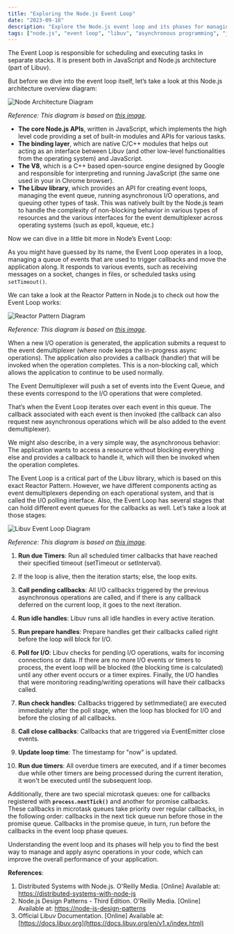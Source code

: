 ```yaml
---
title: "Exploring the Node.js Event Loop"
date: "2023-09-18"
description: "Explore the Node.js event loop and its phases for managing and executing asynchronous tasks. Learn about Libuv, the Reactor pattern, and callbacks."
tags: ["node.js", "event loop", "libuv", "asynchronous programming", "javascript", "reactor pattern", "non-blocking i/o", "performance optimization"]
---
```


The Event Loop is responsible for scheduling and executing tasks in separate stacks. It is present both in JavaScript and Node.js architecture (part of Libuv).

But before we dive into the event loop itself, let’s take a look at this Node.js architecture overview diagram:

![Node Architecture Diagram](/images/node-js-structure.png)

_Reference: This diagram is based on [this image](https://learning.oreilly.com/api/v2/epubs/urn:orm:book:9781492077282/files/assets/dsnj_0103.png)._

- **The core Node.js APIs**, written in JavaScript, which implements the high level code providing a set of built-in modules and APIs for various tasks.
- **The binding layer**, which are native C/C++ modules that helps out acting as an interface between Libuv (and other low-level functionalities from the operating system) and JavaScript.
- **The V8**, which is a C++ based open-source engine designed by Google and responsible for interpreting and running JavaScript (the same one used in your in Chrome browser).
- **The Libuv library**, which provides an API for creating event loops, managing the event queue, running asynchronous I/O operations, and queuing other types of task. This was natively built by the Node.js team to handle the complexity of non-blocking behavior in various types of resources and the various interfaces for the event demultiplexer across operating systems (such as epoll, kqueue, etc.)

Now we can dive in a little bit more in Node’s Event Loop:

As you might have guessed by its name, the Event Loop operates in a loop, managing a queue of events that are used to trigger callbacks and move the application along. It responds to various events, such as receiving messages on a socket, changes in files, or scheduled tasks using `setTimeout()`.

We can take a look at the Reactor Pattern in Node.js to check out how the Event Loop works:

![Reactor Pattern Diagram](/images/reactor-pattern.png)

_Reference: This diagram is based on [this image](https://learning.oreilly.com/api/v2/epubs/urn:orm:book:9781839214110/files/Images/B15729_01_03.png)._

When a new I/O operation is generated, the application submits a request to the event demultiplexer (where node keeps the in-progress async operations). The application also provides a callback (handler) that will be invoked when the operation completes. This is a non-blocking call, which allows the application to continue to be used normally.

The Event Demultiplexer will push a set of events into the Event Queue, and these events correspond to the I/O operations that were completed.

That’s when the Event Loop iterates over each event in this queue. The callback associated with each event is then invoked (the callback can also request new asynchronous operations which will be also added to the event demultiplexer).

We might also describe, in a very simple way, the asynchronous behavior: The application wants to access a resource without blocking everything else and provides a callback to handle it, which will then be invoked when the operation completes.

The Event Loop is a critical part of the Libuv library, which is based on this exact Reactor Pattern. However, we have different components acting as event demultiplexers depending on each operational system, and that is called the I/O polling interface. Also, the Event Loop has several stages that can hold different event queues for the callbacks as well. Let’s take a look at those stages:

![Libuv Event Loop Diagram](/images/libuv-event-loop.png)

_Reference: This diagram is based on [this image](https://docs.libuv.org/en/v1.x/_images/loop_iteration.png)._

1. **Run due Timers**: Run all scheduled timer callbacks that have reached their specified timeout (setTimeout or setInterval).

2. If the loop is alive, then the iteration starts; else, the loop exits.

3. **Call pending callbacks**: All I/O callbacks triggered by the previous asynchronous operations are called, and if there is any callback deferred on the current loop, it goes to the next iteration.

4. **Run idle handles**: Libuv runs all idle handles in every active iteration.

5. **Run prepare handles**: Prepare handles get their callbacks called right before the loop will block for I/O.

6. **Poll for I/O**: Libuv checks for pending I/O operations, waits for incoming connections or data. If there are no more I/O events or timers to process, the event loop will be blocked (the blocking time is calculated) until any other event occurs or a timer expires. Finally, the I/O handles that were monitoring reading/writing operations will have their callbacks called.

7. **Run check handles**: Callbacks triggered by setImmediate() are executed immediately after the poll stage, when the loop has blocked for I/O and before the closing of all callbacks.

8. **Call close callbacks**: Callbacks that are triggered via EventEmitter close events.

9. **Update loop time**: The timestamp for "now" is updated.

10. **Run due timers**: All overdue timers are executed, and if a timer becomes due while other timers are being processed during the current iteration, it won't be executed until the subsequent loop.

Additionally, there are two special microtask queues: one for callbacks registered with **`process.nextTick()`** and another for promise callbacks. These callbacks in microtask queues take priority over regular callbacks, in the following order: callbacks in the next tick queue run before those in the promise queue. Callbacks in the promise queue, in turn, run before the callbacks in the event loop phase queues.

Understanding the event loop and its phases will help you to find the best way to manage and apply async operations in your code, which can improve the overall performance of your application.

**References**:

1. Distributed Systems with Node.js. O'Reilly Media.
   [Online] Available at: [https://distributed-systems-with-node-js](https://learning.oreilly.com/library/view/distributed-systems-with/9781492077282/)
2. Node.js Design Patterns - Third Edition. O'Reilly Media.
   [Online] Available at: [https://node-js-design-patterns](https://learning.oreilly.com/library/view/node-js-design-patterns/9781839214110/)
3. Official Libuv Documentation.
   [Online] Available at: [https://docs.libuv.org](https://docs.libuv.org/en/v1.x/index.html)
